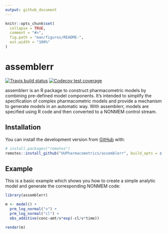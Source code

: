 ```yaml
---
output: github_document
---
```


<!-- README.md is generated from README.Rmd. Please edit that file -->

```r
knitr::opts_chunk$set(
  collapse = TRUE,
  comment = "#>",
  fig.path = "man/figures/README-",
  out.width = "100%"
)
```

# assemblerr

<!-- badges: start -->
[![Travis build status](https://travis-ci.org/UUPharmacometrics/assemblerr.svg?branch=master)](https://travis-ci.org/UUPharmacometrics/assemblerr)
[![Codecov test coverage](https://codecov.io/gh/UUPharmacometrics/assemblerr/branch/master/graph/badge.svg)](https://codecov.io/gh/UUPharmacometrics/assemblerr?branch=master)
<!-- badges: end -->



assemblerr is an R package to construct pharmacometric models by combining pre-defined model components. It's intended to simplify the specification of complex pharmacometric models and provide a mechanism to generate models in an automatic way. With assemblerr, models are specified using R code and then converted to a NONMEM control stream.   

## Installation

You can install the development version from [GitHub](https://github.com/) with:

``` r
# install.packages("remotes")
remotes::install_github("UUPharmacometrics/assemblerr", build_opts = c("--no-resave-data", "--no-manual"))
```

## Example

This is a basic example which shows you how to create a simple analytic model and generate the corresponding NONMEM code:

```r
library(assemblerr)

m <- model() +
  prm_log_normal("v") +
  prm_log_normal("cl") +
  obs_additive(conc~amt/v*exp(-cl/v*time)) 

render(m) 

```

